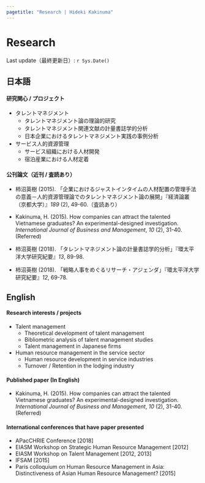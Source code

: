 ```yaml
---
pagetitle: "Research | Hideki Kakinuma"
---
```


# Research {.tabset}
Last update（最終更新日）: `r Sys.Date()`


## 日本語
<h4>研究関心 / プロジェクト</h4>
+ タレントマネジメント
    + タレントマネジメント論の理論的研究
    + タレントマネジメント関連文献の計量書誌学的分析
    + 日本企業におけるタレントマネジメント実践の事例分析
+ サービス人的資源管理
    + サービス組織における人材開発
    + 宿泊産業における人材定着

<h4 class="mb">公刊論文（近刊 / 査読あり）</h4>
+ 柿沼英樹 (2015). 「企業におけるジャストインタイムの人材配置の管理手法の意義－人的資源管理論でのタレントマネジメント論の展開」『経済論叢（京都大学）』*189* (2), 49-60.（査読あり）
+ Kakinuma, H. (2015). How companies can attract the talented Vietnamese graduates? An experimental-designed investigation. *International Journal of Business and Management*, *10* (2), 31-40. (Referred)


+ 柿沼英樹 (2018). 「タレントマネジメント論の計量書誌学的分析」『環太平洋大学研究紀要』*13*, 89-98.
+ 柿沼英樹 (2018). 「戦略人事をめぐるリサーチ・アジェンダ」『環太平洋大学研究紀要』*12*, 69-78.

## English

<h4>Research interests / projects</h4>
+ Talent management
    + Theoretical development of talent management
    + Bibliometric analysis of talent management studies
    + Talent management in Japanese firms
+ Human resource management in the service sector
    + Human resource development in service industries
    + Turnover / Retention in the lodging industry

<h4 class="mb">Published paper (In English)</h4>
+ Kakinuma, H. (2015). How companies can attract the talented Vietnamese graduates? An experimental-designed investigation. *International Journal of Business and Management*, *10* (2), 31-40. (Referred)

<h4 class="mb">International conferences that have paper presented</h4>
+ APacCHRIE Conference [2018]
+ EIASM Workshop on Strategic Human Resource Management [2012]
+ EIASM Workshop on Talent Management [2012, 2013]
+ IFSAM [2015]
+ Paris colloquium on Human Resource Management in Asia: Distinctiveness of Asian Human Resource Management? [2015]
